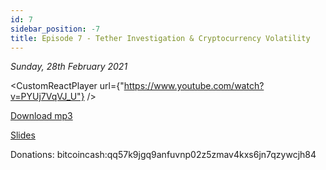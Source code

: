 ```yaml
---
id: 7
sidebar_position: -7
title: Episode 7 - Tether Investigation & Cryptocurrency Volatility
---
```



_Sunday, 28th February 2021_

<CustomReactPlayer
  url={"https://www.youtube.com/watch?v=PYUj7VqVJ_U"} />

[Download mp3](https://drive.google.com/file/d/1wVFhFuA7kFmXyCCdIcV5F9ZNLAZYENAk/view?usp=sharing)

[Slides](https://docs.google.com/presentation/d/1AuN_Z6pMBfOjHipi2WlvO9302HjF-PIQhv2YowfKqj8/edit?usp=sharing)

Donations: bitcoincash:qq57k9jgq9anfuvnp02z5zmav4kxs6jn7qzywcjh84
